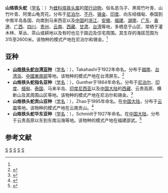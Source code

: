 {{Speciesbox 
| genus = Ovophis
| species = monticola
| image = Indo-malayan Mountain Pitviper (Ovophis monticola convictus) (18085351724).jpg
| status = LC
| status_system = IUCN3.1
| status_ref = <ref name=IUCN>{{Cite journal | author = Malhotra, A. | title = ''Ovophis monticola'' | journal = [[The_IUCN_Red_List_of_Threatened_Species|The IUCN Red List of Threatened Species]] | volume = 2010 | page = e.T178669A7592174 | publisher = [[IUCN|IUCN]] | date = 2010 | url = http://www.iucnredlist.org/details/178669/0 | doi = 10.2305/IUCN.UK.2010-4.RLTS.T178669A7592174.en | access-date = 15 January 2018 | archive-date = 2018-10-07 | archive-url = https://web.archive.org/web/20181007162937/http://www.iucnredlist.org/details/178669/0 | dead-url = no }}</ref>
| authority = (Günther, 1864)<ref name='id4776'>{{cite web| url =http://www.bioinfo.cn/db05/BjdwSpecies.php?action=view&id=4776| title =山烙铁头蛇| work =《中国动物物种编目数据库》| publisher =中国科学院微生物研究所| author =中国科学院动物研究所| accessdate =2009-04-11| deadurl =yes| archiveurl =https://web.archive.org/web/20160305040654/http://www.bioinfo.cn/db05/BjdwSpecies.php?action=view&id=4776| archivedate =2016-03-05}}</ref>
| range_map = Ovophis monticola distribution.png
}}

'''山烙铁头蛇'''（[[学名|学名]]：{{lang|la|''Ovophis monticola''}}）为[[蝰科|蝰科]][[烙铁头属|烙铁头属]]的[[爬行动物|爬行动物]]，俗名恶乌子、黑斑竹叶青、山竹叶青、阿里山龟壳花。分布于[[尼泊尔|尼泊尔]]、[[不丹|不丹]]、[[锡金|锡金]]、[[印度|印度]]、向东经缅甸、泰国到中南半岛各国、向南到马来西亚以及[[中国|中国]]的[[浙江|浙江]]、[[安徽|安徽]]、[[福建|福建]]、[[湖南|湖南]]、[[广东|广东]]、[[香港|香港]]、[[广西|广西]]、[[四川|四川]]、[[贵州|贵州]]、[[云南|云南]]、[[西藏|西藏]]、[[甘肃|甘肃]]、[[台湾|台湾]]等地，多栖息于山区、常栖于灌木林、草丛、茶山或耕地以及有时也见于路边及住宅周围。其生存的海拔范围为315至2600米。该物种的模式产地在尼泊尔和锡金。<ref name='id4776'/>

==亚种==
*'''[[阿里山龜殼花|山烙铁头蛇台湾亚种]]'''（[[学名|学名]]：{{lang|la|''Ovophis monticola makazayazaya''}}），Takahashi于1922年命名。分布于[[越南|越南]]、[[台湾岛|台湾岛]]、[[中國|中國]][[東南部|東南部]]等地。该物种的模式产地在台湾屏东。<ref name='id4777'>{{cite web| url =http://www.bioinfo.cn/db05/BjdwSpecies.php?action=view&id=4777| title =山烙铁头蛇台湾亚种| work =《中国动物物种编目数据库》| publisher =中国科学院微生物研究所| author =中国科学院动物研究所| accessdate =2009-04-11| deadurl =yes| archiveurl =https://web.archive.org/web/20160305031712/http://www.bioinfo.cn/db05/BjdwSpecies.php?action=view&id=4777| archivedate =2016-03-05}}</ref>
*'''山烙铁头蛇指名亚种'''（[[学名|学名]]：{{lang|la|''Ovophis monticola monticola''}}），Gunther于1864年命名。分布于[[尼泊尔|尼泊尔]]、[[印度|印度]]、[[缅甸|缅甸]]、[[泰国|泰国]]、马来半岛、[[印度尼西亚|印度尼西亚]]以及[[中国大陆|中国大陆]]的[[西藏|西藏]]、云贵高原、横断山及其周围山区等地。该物种的模式产地在尼泊尔和锡金。<ref name='id4778'>{{cite web| url =http://www.bioinfo.cn/db05/BjdwSpecies.php?action=view&id=4778| title =山烙铁头蛇指名亚种| work =《中国动物物种编目数据库》| publisher =中国科学院微生物研究所| author =中国科学院动物研究所| accessdate =2009-04-11| deadurl =yes| archiveurl =https://web.archive.org/web/20160305025019/http://www.bioinfo.cn/db05/BjdwSpecies.php?action=view&id=4778| archivedate =2016-03-05}}</ref>
*'''山烙铁头蛇贡山亚种'''（[[学名|学名]]：{{lang|la|''Ovophis monticola zhaokentangi''}}），Zhao于1995年命名。在[[中国大陆|中国大陆]]，分布于[[云南|云南]]等地。该物种的模式产地在云南贡山。<ref name='id4779'>{{cite web| url =http://www.bioinfo.cn/db05/BjdwSpecies.php?action=view&id=4779| title =山烙铁头蛇贡山亚种| work =《中国动物物种编目数据库》| publisher =中国科学院微生物研究所| author =中国科学院动物研究所| accessdate =2009-04-11| deadurl =yes| archiveurl =https://web.archive.org/web/20160305052542/http://www.bioinfo.cn/db05/BjdwSpecies.php?action=view&id=4779| archivedate =2016-03-05}}</ref>
*'''山烙铁头蛇华东亚种'''（[[学名|学名]]：{{lang|la|''Ovophis monticola orientalis''}}），Schmidt于1927年命名。在[[中国大陆|中国大陆]]，分布于云贵高原以东到东南沿海等地。该物种的模式产地在福建邵武。<ref name='id4780'>{{cite web| url =http://www.bioinfo.cn/db05/BjdwSpecies.php?action=view&id=4780| title =山烙铁头蛇华东亚种| work =《中国动物物种编目数据库》| publisher =中国科学院微生物研究所| author =中国科学院动物研究所| accessdate =2009-04-11| deadurl =yes| archiveurl =https://web.archive.org/web/20160305024006/http://www.bioinfo.cn/db05/BjdwSpecies.php?action=view&id=4780| archivedate =2016-03-05}}</ref>

== 参考文献 ==
{{reflist}}

{{Taxonbar|from=Q5079057}}

[[Category:越南動物|S]]
[[Category:台灣動物|S]]
[[Category:廣東動物|S]]
[[Category:烙铁头属|S]]
[[Category:1864年描述的动物|S]]